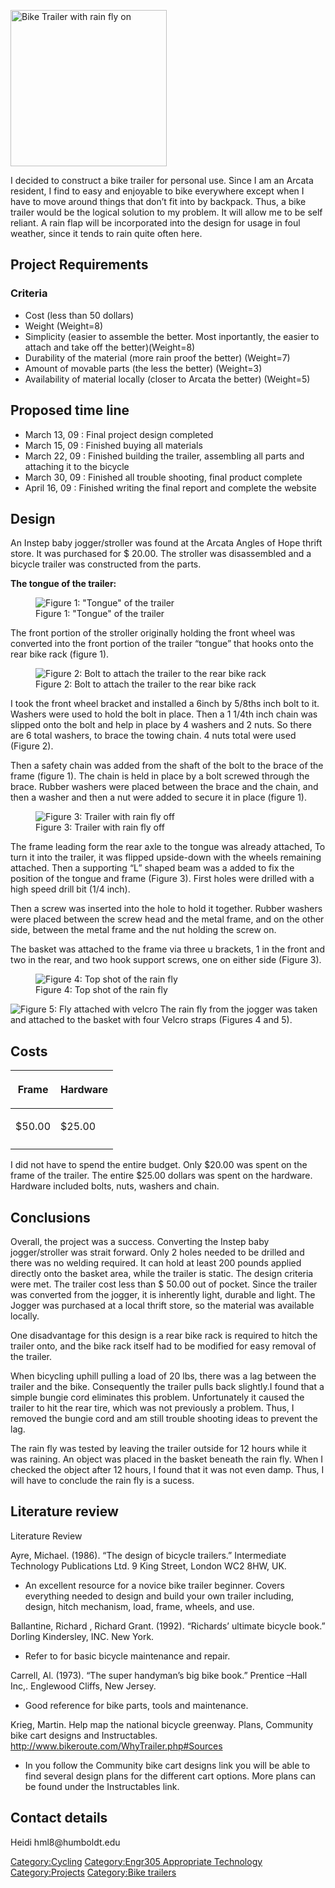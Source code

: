 {{Lang|[[Fahrrad-Anhänger|Deutsch]] - [[Baby jogger bike trailer|English]]}}

[[Image:Sideviewwithflyon1.jpg|thumb|250px|left|Bike Trailer with rain fly on]]
{{Tocright}}

I decided to construct a bike trailer for personal use. Since I am an Arcata resident,  I find to easy and enjoyable to bike everywhere  except when  I have to move around things that don’t fit into by backpack. Thus, a bike trailer would be the logical solution to my problem.  It will allow me to be self reliant.  A rain flap will be incorporated into the design for usage in foul weather, since it tends to rain quite often here.

== Project Requirements ==
===Criteria===
*Cost (less than 50 dollars)
*Weight (Weight=8)
*Simplicity (easier to assemble the better. Most inportantly, the easier to attach and take off the better)(Weight=8)
*Durability of the material (more rain proof the better) (Weight=7)
*Amount of movable parts (the less the better) (Weight=3)
*Availability of material locally (closer to Arcata the better) (Weight=5)

== Proposed time line ==
*March 13, 09 : Final project design completed
*March 15, 09 : Finished buying all materials 
*March 22, 09 : Finished building the trailer, assembling all parts and attaching it to the bicycle
*March 30, 09 : Finished all trouble shooting, final product complete
*April 16, 09 : Finished writing the final report and complete the website

== Design ==
An Instep baby jogger/stroller was found at the Arcata Angles of Hope thrift store.  It was purchased for $ 20.00. The stroller was disassembled and a bicycle trailer was constructed from the parts.

'''The tongue of the trailer:'''

[[Image:Tongueofthetrailerattachedtorearbikerack1.jpg|thumb|left|Figure 1: "Tongue" of the trailer]]

The front portion of the stroller originally holding the front wheel 
was converted into the front portion of the trailer “tongue” that 
hooks onto the rear bike rack (figure 1).

[[Image:Boltontongueoftrailer1.jpg|thumb|left|Figure 2: Bolt to attach the trailer to the rear bike rack]]

I took the front wheel bracket and installed a 6inch by 5/8ths inch 
bolt to it. Washers were used to hold the bolt in place. Then a 1 1/4th
inch chain was slipped onto the bolt and help in place by 4 washers 
and 2 nuts. So there are 6 total washers, to brace the towing chain.
4 nuts total were used (Figure 2).  

Then a safety chain was added from the shaft of the bolt to the brace of the frame (figure 1). The chain is held in place by a bolt screwed through the brace. Rubber washers were placed between the brace and the chain, and then a washer and then a nut were added to secure it in place (figure 1).

[[Image:Fullsideview1.jpg|thumb|left|Figure 3: Trailer with rain fly off]]

The frame leading form the rear axle to the tongue was already attached, To turn it into the trailer, it was flipped upside-down with the wheels remaining attached. Then a supporting “L” shaped beam was a added to fix the position of the tongue and frame (Figure 3). First holes were drilled with a high speed drill bit (1/4 inch). 

Then a screw was inserted into the hole to hold it together. Rubber washers were placed between the screw head and the metal frame, and on the other side, between the metal frame and the nut holding the screw on.

The basket was attached to the frame via three u brackets, 1 in the front and two in the rear, and two hook support screws, one on either side (Figure 3).

[[Image:Topshotofrainfly1.jpg|thumb|left|Figure 4: Top shot of the rain fly]]

[[Image:Rainflyattachedwithvelcro1.jpg|thumb|left|Figure 5: Fly attached with velcro]]
The rain fly from the jogger was taken and attached to the basket with four Velcro straps (Figures 4 and 5).

== Costs ==

{| class="wikitable"
|-
! Frame
! Hardware
|-
| $50.00
| $25.00
|-
|}

I did not have to spend the entire budget. Only $20.00 was spent on the frame of the trailer. The entire $25.00 dollars was spent on the hardware. Hardware included bolts, nuts, washers and chain.

== Conclusions ==
Overall, the project was a success. Converting the Instep baby jogger/stroller was strait forward. Only 2 holes needed to be drilled and there was no welding required. It can hold at least 200 pounds applied directly onto the basket area, while the trailer is static. 
The design criteria were met. The trailer cost less than $ 50.00 out of pocket.  Since the trailer was converted from the jogger, it is inherently light, durable and light. The Jogger was purchased at a local thrift store, so the material was available locally. 
  
One disadvantage for this design is a rear bike rack is required to hitch the trailer onto, and the bike rack itself had to be modified for easy removal of the trailer.

When bicycling uphill pulling a load of 20 lbs, there was a lag between the trailer and the bike. Consequently the trailer pulls back slightly.I found that a simple bungie cord eliminates this problem. Unfortunately it caused the trailer to hit the rear tire, which was not previously a problem. Thus, I removed the bungie cord and am still trouble shooting ideas to prevent the lag.

The rain fly was tested by leaving the trailer outside for 12 hours while it was raining. An object was placed in the basket beneath the rain fly. When I checked the object after 12 hours, I found that it was not even damp. Thus, I will have to conclude the rain fly is a sucess.


== Literature review==
Literature Review

Ayre, Michael. (1986). “The design of bicycle trailers.” Intermediate Technology Publications Ltd. 9 King Street, London WC2 8HW, UK.
*An excellent resource for a novice bike trailer beginner. Covers everything needed to design and build your own trailer including, design, hitch mechanism, load, frame, wheels, and use.
 
Ballantine, Richard , Richard Grant. (1992). “Richards’ ultimate bicycle book.” Dorling Kindersley, INC. New York.
*Refer to for basic bicycle maintenance and repair. 

Carrell, Al. (1973). “The super handyman’s big bike book.”  Prentice –Hall Inc,. Englewood Cliffs, New Jersey.
*Good reference for bike parts, tools and maintenance.

Krieg, Martin.  Help map the national bicycle greenway. Plans, Community bike cart designs and Instructables. http://www.bikeroute.com/WhyTrailer.php#Sources
*In you follow the Community bike cart designs link you will be able to find several design plans for the different cart options. More plans can be found under the Instructables link.

== Contact details ==
Heidi 
hml8@humboldt.edu

[[Category:Cycling]]
[[Category:Engr305 Appropriate Technology]]
[[Category:Projects]]
[[Category:Bike trailers]]